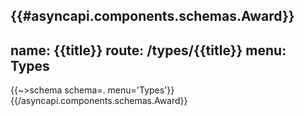 {{#asyncapi.components.schemas.Award}}
---
name: {{title}}
route: /types/{{title}}
menu: Types
---
{{~>schema schema=. menu='Types'}}
{{/asyncapi.components.schemas.Award}}